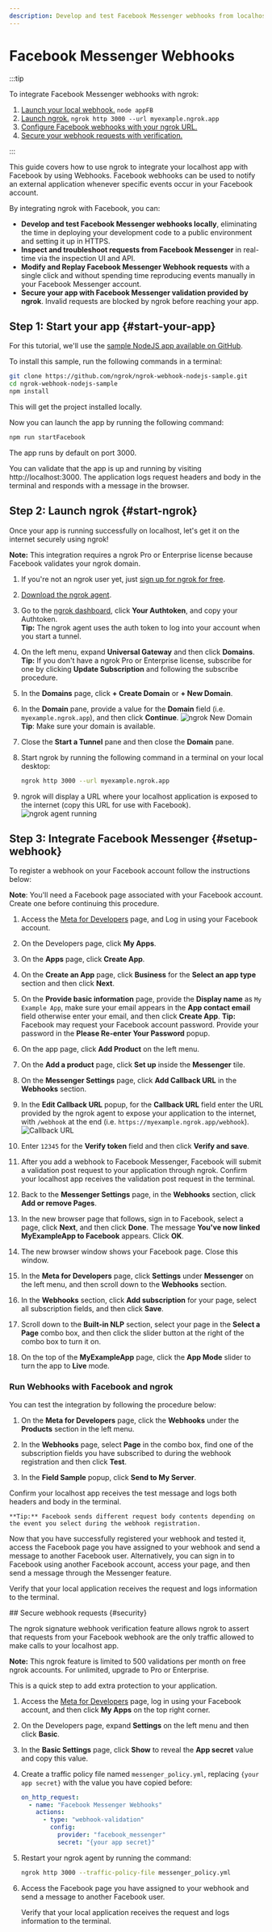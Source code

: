 ```yaml
---
description: Develop and test Facebook Messenger webhooks from localhost
---
```



# Facebook Messenger Webhooks

:::tip

To integrate Facebook Messenger webhooks with ngrok:

1. [Launch your local webhook.](#start-your-app) `node appFB`
1. [Launch ngrok.](#start-ngrok) `ngrok http 3000 --url myexample.ngrok.app`
1. [Configure Facebook webhooks with your ngrok URL.](#setup-webhook)
1. [Secure your webhook requests with verification.](#security)

:::

This guide covers how to use ngrok to integrate your localhost app with Facebook by using Webhooks.
Facebook webhooks can be used to notify an external application whenever specific events occur in your Facebook account.

By integrating ngrok with Facebook, you can:

- **Develop and test Facebook Messenger webhooks locally**, eliminating the time in deploying your development code to a public environment and setting it up in HTTPS.
- **Inspect and troubleshoot requests from Facebook Messenger** in real-time via the inspection UI and API.
- **Modify and Replay Facebook Messenger Webhook requests** with a single click and without spending time reproducing events manually in your Facebook Messenger account.
- **Secure your app with Facebook Messenger validation provided by ngrok**. Invalid requests are blocked by ngrok before reaching your app.

## **Step 1**: Start your app {#start-your-app}

For this tutorial, we'll use the [sample NodeJS app available on GitHub](https://github.com/ngrok/ngrok-webhook-nodejs-sample).

To install this sample, run the following commands in a terminal:

```bash
git clone https://github.com/ngrok/ngrok-webhook-nodejs-sample.git
cd ngrok-webhook-nodejs-sample
npm install
```

This will get the project installed locally.

Now you can launch the app by running the following command:

```bash
npm run startFacebook
```

The app runs by default on port 3000.

You can validate that the app is up and running by visiting http://localhost:3000. The application logs request headers and body in the terminal and responds with a message in the browser.

## **Step 2**: Launch ngrok {#start-ngrok}

Once your app is running successfully on localhost, let's get it on the internet securely using ngrok!

**Note:** This integration requires a ngrok Pro or Enterprise license because Facebook validates your ngrok domain.

1. If you're not an ngrok user yet, just [sign up for ngrok for free](https://ngrok.com/signup).

1. [Download the ngrok agent](https://download.ngrok.com).

1. Go to the [ngrok dashboard](https://dashboard.ngrok.com), click **Your Authtoken**, and copy your Authtoken. <br />
   **Tip:** The ngrok agent uses the auth token to log into your account when you start a tunnel.

1. On the left menu, expand **Universal Gateway** and then click **Domains**.
   **Tip:** If you don't have a ngrok Pro or Enterprise license, subscribe for one by clicking **Update Subscription** and following the subscribe procedure.

1. In the **Domains** page, click **+ Create Domain** or **+ New Domain**.

1. In the **Domain** pane, provide a value for the **Domain** field (i.e. `myexample.ngrok.app`), and then click **Continue**.
   ![ngrok New Domain](../img/ngrok_new_domain.png)
   **Tip**: Make sure your domain is available.

1. Close the **Start a Tunnel** pane and then close the **Domain** pane.

1. Start ngrok by running the following command in a terminal on your local desktop:

   ```bash
   ngrok http 3000 --url myexample.ngrok.app
   ```

1. ngrok will display a URL where your localhost application is exposed to the internet (copy this URL for use with Facebook).
   ![ngrok agent running](../img/launch_ngrok_tunnel_domain.png)

## **Step 3**: Integrate Facebook Messenger {#setup-webhook}

To register a webhook on your Facebook account follow the instructions below:

**Note**: You'll need a Facebook page associated with your Facebook account. Create one before continuing this procedure.

1. Access the [Meta for Developers](https://developers.facebook.com/) page, and Log in using your Facebook account.

1. On the Developers page, click **My Apps**.
1. On the **Apps** page, click **Create App**.

1. On the **Create an App** page, click **Business** for the **Select an app type** section and then click **Next**.

1. On the **Provide basic information** page, provide the **Display name** as `My Example App`, make sure your email appears in the **App contact email** field otherwise enter your email, and then click **Create App**.
   **Tip:** Facebook may request your Facebook account password. Provide your password in the **Please Re-enter Your Password** popup.

1. On the app page, click **Add Product** on the left menu.

1. On the **Add a product** page, click **Set up** inside the **Messenger** tile.

1. On the **Messenger Settings** page, click **Add Callback URL** in the **Webhooks** section.

1. In the **Edit Callback URL** popup, for the **Callback URL** field enter the URL provided by the ngrok agent to expose your application to the internet, with `/webhook` at the end (i.e. `https://myexample.ngrok.app/webhook`).
   ![Callback URL](../img/ngrok_url_configuration_facebookmessenger.png)

1. Enter `12345` for the **Verify token** field and then click **Verify and save**.

1. After you add a webhook to Facebook Messenger, Facebook will submit a validation post request to your application through ngrok. Confirm your localhost app receives the validation post request in the terminal.

1. Back to the **Messenger Settings** page, in the **Webhooks** section, click **Add or remove Pages**.

1. In the new browser page that follows, sign in to Facebook, select a page, click **Next**, and then click **Done**. The message **You've now linked MyExampleApp to Facebook** appears. Click **OK**.

1. The new browser window shows your Facebook page. Close this window.

1. In the **Meta for Developers** page, click **Settings** under **Messenger** on the left menu, and then scroll down to the **Webhooks** section.

1. In the **Webhooks** section, click **Add subscription** for your page, select all subscription fields, and then click **Save**.

1. Scroll down to the **Built-in NLP** section, select your page in the **Select a Page** combo box, and then click the slider button at the right of the combo box to turn it on.

1. On the top of the **MyExampleApp** page, click the **App Mode** slider to turn the app to **Live** mode.

### Run Webhooks with Facebook and ngrok

You can test the integration by following the procedure below:

1. On the **Meta for Developers** page, click the **Webhooks** under the **Products** section in the left menu.

1. In the **Webhooks** page, select **Page** in the combo box, find one of the subscription fields you have subscribed to during the webhook registration and then click **Test**.

1. In the **Field Sample** popup, click **Send to My Server**.

Confirm your localhost app receives the test message and logs both headers and body in the terminal.

    **Tip:** Facebook sends different request body contents depending on the event you select during the webhook registration.

Now that you have successfully registered your webhook and tested it, access the Facebook page you have assigned to your webhook and send a message to another Facebook user. Alternatively, you can sign in to Facebook using another Facebook account, access your page, and then send a message through the Messenger feature.

Verify that your local application receives the request and logs information to the terminal.

<InspectingRequests />

<ReplayingRequests />
## Secure webhook requests {#security}

The ngrok signature webhook verification feature allows ngrok to assert that requests from your Facebook webhook are the only traffic allowed to make calls to your localhost app.

**Note:** This ngrok feature is limited to 500 validations per month on free ngrok accounts. For unlimited, upgrade to Pro or Enterprise.

This is a quick step to add extra protection to your application.

1. Access the [Meta for Developers](https://developers.facebook.com/) page, log in using your Facebook account, and then click **My Apps** on the top right corner.

1. On the Developers page, expand **Settings** on the left menu and then click **Basic**.

1. In the **Basic Settings** page, click **Show** to reveal the **App secret** value and copy this value.

1. Create a traffic policy file named `messenger_policy.yml`, replacing `{your app secret}` with the value you have copied before:

   ```yaml
   on_http_request:
     - name: "Facebook Messenger Webhooks"
       actions:
         - type: "webhook-validation"
           config:
             provider: "facebook_messenger"
             secret: "{your app secret}"
   ```

1. Restart your ngrok agent by running the command:

   ```bash
   ngrok http 3000 --traffic-policy-file messenger_policy.yml
   ```

1. Access the Facebook page you have assigned to your webhook and send a message to another Facebook user.

   Verify that your local application receives the request and logs information to the terminal.

